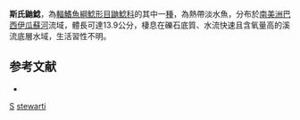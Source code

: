 {{Speciesbox
| taxon = Heptapterus stewarti
| binomial_authority = [[Haseman|Haseman]], 1911
| status = NE
| status_system = IUCN3.1
}}

'''斯氏鼬鯰'''，為[[輻鰭魚綱|輻鰭魚綱]][[鯰形目|鯰形目]][[鼬鯰科|鼬鯰科]]的其中一[[種|種]]，為熱帶淡水魚，分布於[[南美洲|南美洲]][[巴西|巴西]][[伊瓜蘇河|伊瓜蘇河]]流域，體長可達13.9公分，棲息在礫石底質、水流快速且含氧量高的溪流底層水域，生活習性不明。

==参考文献==
*{{FishBase_species|genus=Heptapterus|species=stewarti|year=2015|month=6}}

{{Taxonbar}}
[[Category:1911年描述的鱼类|S]]
[[Category:鼬鯰屬|stewarti]]